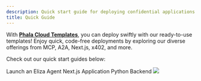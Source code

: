 ```yaml
---
description: Quick start guide for deploying confidential applications on Phala Cloud.
title: Quick Guide
---
```


With [**Phala Cloud Templates**](https://cloud.phala.network/templates), you can deploy swiftly with our ready-to-use templates! Enjoy quick, code-free deployments by exploring our diverse offerings from MCP, A2A, Next.js, x402, and more.

Check out our quick start guides below:

<Columns cols={3}>
  <Card
    img="/images/elizaos.png"
    href="/phala-cloud/getting-started/explore-templates/launch-an-eliza-agent"
  >
    Launch an Eliza Agent
  </Card>
  <Card
    img="/images/nextjs-starter.png"
    href="/phala-cloud/getting-started/explore-templates/start-from-template#next.js-template"
  >
    Next.js Application
  </Card>
  <Card
    img="/images/python-starter.png"
    href="/phala-cloud/getting-started/explore-templates/start-from-template#python-template"
  >
    Python Backend
  </Card>
</Columns>

<Frame>
  <img src="/images/image (23).png" />
</Frame>
